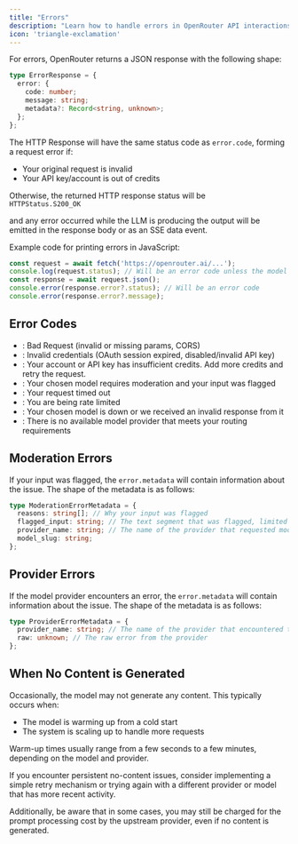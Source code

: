 ```yaml
---
title: "Errors"
description: "Learn how to handle errors in OpenRouter API interactions. Comprehensive guide to error codes, messages, and best practices for error handling."
icon: 'triangle-exclamation'
---
```


For errors, OpenRouter returns a JSON response with the following shape:

```typescript
type ErrorResponse = {
  error: {
    code: number;
    message: string;
    metadata?: Record<string, unknown>;
  };
};
```

The HTTP Response will have the same status code as `error.code`, forming a request error if:

- Your original request is invalid
- Your API key/account is out of credits

Otherwise, the returned HTTP response status will be <code>
HTTPStatus.S200_OK</code>

and any error occurred while the LLM is producing the output will be emitted in the response body or as an SSE data event.

Example code for printing errors in JavaScript:

```typescript
const request = await fetch('https://openrouter.ai/...');
console.log(request.status); // Will be an error code unless the model started processing your request
const response = await request.json();
console.error(response.error?.status); // Will be an error code
console.error(response.error?.message);
```

## Error Codes

- : Bad Request (invalid or missing params, CORS)
- : Invalid credentials (OAuth session expired, disabled/invalid API key)
- : Your account or API key has insufficient credits. Add more credits and retry the request.
- : Your chosen model requires moderation and your input was flagged
- : Your request timed out
- : You are being rate limited
- : Your chosen model is down or we received an invalid response from it
- : There is no available model provider that meets your routing requirements

## Moderation Errors

If your input was flagged, the `error.metadata` will contain information about the issue. The shape of the metadata is as follows:

```typescript
type ModerationErrorMetadata = {
  reasons: string[]; // Why your input was flagged
  flagged_input: string; // The text segment that was flagged, limited to 100 characters. If the flagged input is longer than 100 characters, it will be truncated in the middle and replaced with ...
  provider_name: string; // The name of the provider that requested moderation
  model_slug: string;
};
```

## Provider Errors

If the model provider encounters an error, the `error.metadata` will contain information about the issue. The shape of the metadata is as follows:

```typescript
type ProviderErrorMetadata = {
  provider_name: string; // The name of the provider that encountered the error
  raw: unknown; // The raw error from the provider
};
```

## When No Content is Generated

Occasionally, the model may not generate any content. This typically occurs when:

- The model is warming up from a cold start
- The system is scaling up to handle more requests

Warm-up times usually range from a few seconds to a few minutes, depending on the model and provider.

If you encounter persistent no-content issues, consider implementing a simple retry mechanism or trying again with a different provider or model that has more recent activity.

Additionally, be aware that in some cases, you may still be charged for the prompt processing cost by the upstream provider, even if no content is generated.